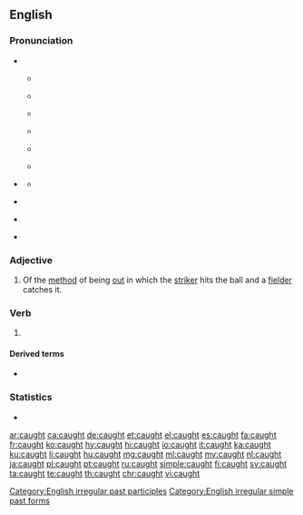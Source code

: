 ==English==

===Pronunciation===
* {{IPA|/kɔ(ː)t/|lang=en}}
** {{a|RP}} {{IPA|[kʰɔːt]|lang=en}}
** {{audio|en-uk-caught.ogg|Audio (UK)|lang=en}}
** {{a|Australia|New Zealand}} {{IPA|[kʰoːt]|lang=en}}
** {{audio|en-au-caught.ogg|Audio (Australia)|lang=en}}
** {{a|US}} {{IPA|[kʰɔt]|lang=en}}
** {{audio|en-us-inlandnorth-caught.ogg|Audio (US-Inland North)|lang=en}}
* {{a|cot-caught}} {{IPA|/kɑt/|[kʰɑt]|lang=en}}
** {{audio|en-us-caught.ogg|Audio (US cot-caught merged)|lang=en}}
* {{homophones|lang=en|cot}} {{qualifier|accents with cot-caught merger}}
* {{homophones|lang=en|court}} {{qualifier|non-rhotic accents}}
* {{rhymes|ɔːt|lang=en}}

===Adjective===
{{en-adj|-}}

# {{lb|en|cricket}} Of the [[method]] of being [[out]] in which the [[striker]] hits the ball and a [[fielder]] catches it.

===Verb===
{{head|en|verb form}}

# {{en-past of|catch}}

====Derived terms====
* {{l|en|caught with one's hand in the cookie jar}}

===Statistics===
* {{rank|struck|man's|write|651|caught|below|window|instead}}

[[Category:English irregular past participles]]
[[Category:English irregular simple past forms]]

[[ar:caught]]
[[ca:caught]]
[[de:caught]]
[[et:caught]]
[[el:caught]]
[[es:caught]]
[[fa:caught]]
[[fr:caught]]
[[ko:caught]]
[[hy:caught]]
[[hi:caught]]
[[io:caught]]
[[it:caught]]
[[ka:caught]]
[[ku:caught]]
[[li:caught]]
[[hu:caught]]
[[mg:caught]]
[[ml:caught]]
[[my:caught]]
[[nl:caught]]
[[ja:caught]]
[[pl:caught]]
[[pt:caught]]
[[ru:caught]]
[[simple:caught]]
[[fi:caught]]
[[sv:caught]]
[[ta:caught]]
[[te:caught]]
[[th:caught]]
[[chr:caught]]
[[vi:caught]]